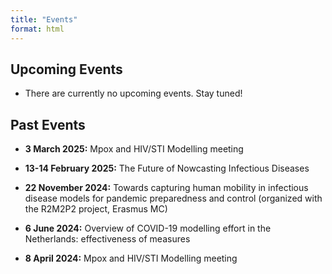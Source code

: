 ```yaml
---
title: "Events"
format: html
---
```


## Upcoming Events

- There are currently no upcoming events. Stay tuned!

<!-- ### Introduction to Python -->
<!-- **Date:** March 15, 2025   -->
<!-- **Time:** 2:00 PM - 4:00 PM   -->
<!-- **Location:** Computer Lab A   -->

<!-- Perfect for complete beginners! Learn Python basics in a hands-on workshop. -->

<!-- [Register Now](#){.btn .btn-primary} -->

<!-- ### R for Data Visualization -->
<!-- **Date:** March 22, 2025   -->
<!-- **Time:** 1:00 PM - 3:00 PM   -->
<!-- **Location:** Data Science Lab   -->

<!-- Create beautiful charts and graphs using ggplot2. -->

<!-- [Register Now](#){.btn .btn-primary} -->

<!-- ### Web Development Bootcamp -->
<!-- **Date:** March 29, 2025   -->
<!-- **Time:** 10:00 AM - 4:00 PM   -->
<!-- **Location:** Innovation Hub   -->

<!-- Full-day intensive workshop covering HTML, CSS, and JavaScript. -->

<!-- [Register Now](#){.btn .btn-primary} -->

## Past Events

- **3 March 2025:** Mpox and HIV/STI Modelling meeting

- **13-14 February 2025:** The Future of Nowcasting Infectious Diseases 

-	**22 November 2024:** Towards capturing human mobility in infectious disease models for pandemic preparedness and control (organized with the R2M2P2 project, Erasmus MC)

- **6 June 2024:** Overview of COVID-19 modelling effort in the Netherlands: effectiveness of measures

-	**8 April 2024:** Mpox and HIV/STI Modelling meeting 

<!-- ## Event Calendar -->

<!-- ```{=html} -->
<!-- <div id="calendar"></div> -->
<!-- <script> -->
<!-- // Add calendar integration here -->
<!-- </script> -->
<!-- ``` -->
